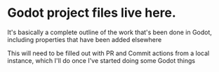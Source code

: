 # Godot project files live here.
It's basically a complete outline of the work that's been done in Godot, including properties that have been added elsewhere

This will need to be filled out with PR and Commit actions from a local instance, which I'll do once I've started doing some Godot things

